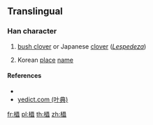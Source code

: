 ==Translingual==

===Han character===
{{Han char|rn=75|rad=木|as=12|sn=16|four=|canj=DNGG|ids=⿰木⿱丑⿰丑丑}}

# {{context|Korean|lang=ko}} [[bush clover]] or Japanese [[clover]] (''[[Lespedeza]]'')
# Korean [[place]] [[name]]

====References====
* {{Han ref|kx=0555.311|dj=0945.140|hdz=21297.011|uh=6A7B|ud=27259}}
*[http://yedict.com/htm/6A/6A7B.htm yedict.com (叶典)]

[[fr:橻]]
[[pl:橻]]
[[th:橻]]
[[zh:橻]]